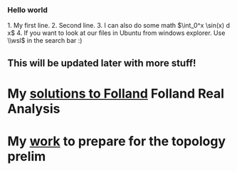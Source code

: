 === Hello world ===
1. My first line.
2. Second line.
3. I can also do some math $\int_0^x \sin(x) d x$
4. If you want to look at our files in Ubuntu from windows explorer. Use \\wsl$ in the search bar :)

== This will be updated later with more stuff! ==

= My [[solutions to Folland]]  Folland Real Analysis =

= My [[work]] to prepare for the topology prelim =


